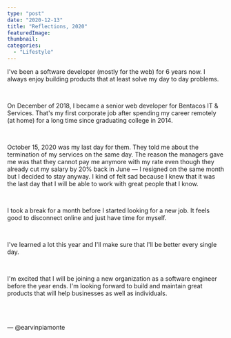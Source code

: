 ```yaml
---
type: "post"
date: "2020-12-13"
title: "Reflections, 2020"
featuredImage:
thumbnail:
categories:
  - "Lifestyle"
---
```


I've been a software developer (mostly for the web) for 6 years now. I always enjoy building products that at least solve my day to day problems.

<br />

On December of 2018, I became a senior web developer for Bentacos IT & Services. That's my first corporate job after spending my career remotely (at home) for a long time since graduating college in 2014.

<br />

October 15, 2020 was my last day for them. They told me about the termination of my services on the same day. The reason the managers gave me was that they cannot pay me anymore with my rate even though they already cut my salary by 20% back in June &mdash; I resigned on the same month but I decided to stay anyway. I kind of felt sad because I knew that it was the last day that I will be able to work with great people that I know.

<br />

I took a break for a month before I started looking for a new job. It feels good to disconnect online and just have time for myself.

<br />

I've learned a lot this year and I'll make sure that I'll be better every single day.

<br />

I'm excited that I will be joining a new organization as a software engineer before the year ends. I'm looking forward to build and maintain great products that will help businesses as well as individuals.

<br />
<br />

&mdash; @earvinpiamonte
